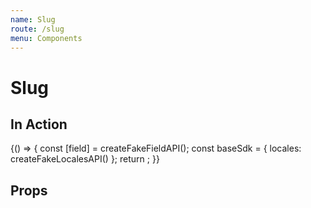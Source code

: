 ```yaml
---
name: Slug
route: /slug
menu: Components
---
```


# Slug


## In Action

<Playground>
  {() => {
    const [field] = createFakeFieldAPI();
    const baseSdk = {
      locales: createFakeLocalesAPI()
    };
    return <SlugEditor baseSdk={baseSdk} field={field} isInitiallyDisabled={false} />;
  }}
</Playground>

## Props

<Props of={SlugEditor} />
